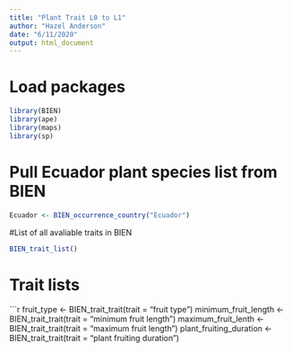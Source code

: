```yaml
---
title: "Plant Trait L0 to L1"
author: "Hazel Anderson"
date: "6/11/2020"
output: html_document
---
```


# Load packages
```r
library(BIEN)
library(ape)
library(maps)
library(sp)
```
# Pull Ecuador plant species list from BIEN
```r
Ecuador <- BIEN_occurrence_country("Ecuador")
```

#List of all avaliable traits in BIEN
```r
BIEN_trait_list()
```

# Trait lists
```r
fruit_type <- BIEN_trait_trait(trait = "fruit type")
minimum_fruit_length <- BIEN_trait_trait(trait = "minimum fruit length")
maximum_fruit_lenth <- BIEN_trait_trait(trait = "maximum fruit length")
plant_fruiting_duration <- BIEN_trait_trait(trait = "plant fruiting duration")